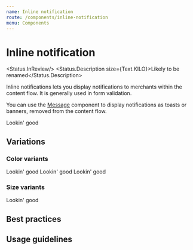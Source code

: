 ```yaml
---
name: Inline notification
route: /components/inline-notification
menu: Components
---
```



# Inline notification

<Status.InReview/> <Status.Description size={Text.KILO}>Likely to be renamed</Status.Description>

Inline notifications lets you display notifications to merchants within the content flow.
It is generally used in form validation.

You can use the [Message](/components/message#notification-messages) component to display notifications as toasts or banners, removed from the content flow.

<Playground>
  <Fragment>
    <Card>
      <InlineNotification type={InlineNotification.SUCCESS} noMargin>
        Lookin' good
      </InlineNotification>
    </Card>
  </Fragment>
</Playground>

## Variations

### Color variants

<Playground>
  <Fragment>
    <Card>
      <InlineNotification type={InlineNotification.SUCCESS} noMargin>
        Lookin' good
      </InlineNotification>
    </Card>
  </Fragment>
</Playground>

<Playground>
  <Fragment>
    <Card>
      <InlineNotification type={InlineNotification.WARNING} noMargin>
        Lookin' good
      </InlineNotification>
    </Card>
  </Fragment>
</Playground>

<Playground>
  <Fragment>
    <Card>
      <InlineNotification type={InlineNotification.DANGER} noMargin>
        Lookin' good
      </InlineNotification>
    </Card>
  </Fragment>
</Playground>

### Size variants

<Playground>
  <Fragment>
    <Card size={Card.MEGA}>
      <InlineNotification size={Card.MEGA} type={InlineNotification.SUCCESS} noMargin>
        Lookin' good
      </InlineNotification>
    </Card>
  </Fragment>
</Playground>

## Best practices

## Usage guidelines

